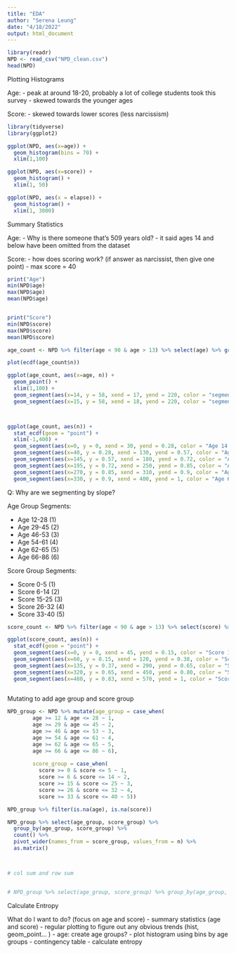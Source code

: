 ```yaml
---
title: "EDA"
author: "Serena Leung"
date: "4/18/2022"
output: html_document
---
```


```r
library(readr)
NPD <- read_csv("NPD_clean.csv")
head(NPD)
```
########## Plotting Histograms ################

Age: 
- peak at around 18-20, probably a lot of college students took this survey 
- skewed towards the younger ages 


Score: 
- skewed towards lower scores (less narcissism)

```r
library(tidyverse)
library(ggplot2)

ggplot(NPD, aes(x=age)) + 
  geom_histogram(bins = 70) + 
  xlim(1,100)

ggplot(NPD, aes(x=score)) + 
  geom_histogram() + 
  xlim(1, 50)

ggplot(NPD, aes(x = elapse)) + 
  geom_histogram() + 
  xlim(1, 3000)
```

########## Summary Statistics ############
Age:
- Why is there someone that's 509 years old? 
- it said ages 14 and below have been omitted from the dataset

Score:
- how does scoring work? (if answer as narcissist, then give one point)
- max score = 40

```r
print("Age")
min(NPD$age)
max(NPD$age)
mean(NPD$age)


print("Score")
min(NPD$score)
max(NPD$score)
mean(NPD$score)
```
```r
age_count <- NPD %>% filter(age < 90 & age > 13) %>% select(age) %>% group_by(age) %>% count()

plot(ecdf(age_count$n))

ggplot(age_count, aes(x=age, n)) + 
  geom_point() + 
  xlim(1,100) + 
  geom_segment(aes(x=14, y = 58, xend = 17, yend = 220, color = "segment")) + 
  geom_segment(aes(x=15, y = 58, xend = 18, yend = 220, color = "segment"))



ggplot(age_count, aes(n)) +
  stat_ecdf(geom = "point") + 
  xlim(-1,400) + 
  geom_segment(aes(x=0, y = 0, xend = 30, yend = 0.28, color = "Age 14 - 28"), size = 1.25) + 
  geom_segment(aes(x=40, y = 0.28, xend = 130, yend = 0.57, color = "Age 29 - 45"), size = 1.25) + 
  geom_segment(aes(x=145, y = 0.57, xend = 180, yend = 0.72, color = "Age 46 - 53"), size = 1.25) + 
  geom_segment(aes(x=195, y = 0.72, xend = 250, yend = 0.85, color = "Age 54 - 61"), size = 1.25) +
  geom_segment(aes(x=270, y = 0.85, xend = 310, yend = 0.9, color = "Age 62 - 65"), size = 1.25) + 
  geom_segment(aes(x=330, y = 0.9, xend = 400, yend = 1, color = "Age 66 - 72"), size = 1.25) 
```
Q: Why are we segmenting by slope?

Age Group Segments:  

* Age 12-28 (1)
* Age 29-45 (2)
* Age 46-53 (3)
* Age 54-61 (4)
* Age 62-65 (5)
* Age 66-86 (6)


Score Group Segments: 

* Score 0-5 (1)
* Score 6-14 (2)
* Score 15-25 (3)
* Score 26-32 (4)
* Score 33-40 (5)

```r
score_count <- NPD %>% filter(age < 90 & age > 13) %>% select(score) %>% group_by(score) %>% count()

ggplot(score_count, aes(n)) +
  stat_ecdf(geom = "point") + 
  geom_segment(aes(x=0, y = 0, xend = 45, yend = 0.15, color = "Score 1 - 5"), size = 1.25) + 
  geom_segment(aes(x=60, y = 0.15, xend = 120, yend = 0.38, color = "Score 6 - 14"), size = 1.25) + 
  geom_segment(aes(x=135, y = 0.37, xend = 290, yend = 0.65, color = "Score 15 - 25"), size = 1.25) + 
  geom_segment(aes(x=320, y = 0.65, xend = 450, yend = 0.80, color = "Score 26 - 32"), size = 1.25) +
  geom_segment(aes(x=480, y = 0.83, xend = 570, yend = 1, color = "Score 33 - 40"), size = 1.25) 
  
```

############# Mutating to add age group and score group  ###############

```r
NPD_group <- NPD %>% mutate(age_group = case_when(
        age >= 12 & age <= 28 ~ 1,
        age >= 29 & age <= 45 ~ 2,
        age >= 46 & age <= 53 ~ 3,
        age >= 54 & age <= 61 ~ 4,
        age >= 62 & age <= 65 ~ 5,
        age >= 66 & age <= 86 ~ 6), 
        
        score_group = case_when(
          score >= 0 & score <= 5 ~ 1,
          score >= 6 & score <= 14 ~ 2,
          score >= 15 & score <= 25 ~ 3,
          score >= 26 & score <= 32 ~ 4,
          score >= 33 & score <= 40 ~ 5))
```

```r
NPD_group %>% filter(is.na(age), is.na(score))
```



```r
NPD_group %>% select(age_group, score_group) %>% 
  group_by(age_group, score_group) %>% 
  count() %>%
  pivot_wider(names_from = score_group, values_from = n) %>%
  as.matrix()  



# col sum and row sum 


# NPD_group %>% select(age_group, score_group) %>% group_by(age_group, score_group)


```





######## Calculate Entropy ############



What do I want to do? (focus on age and score)
- summary statistics (age and score) 
- regular plotting to figure out any obvious trends (hist, geom_point... )
- age: create age groups?
- plot histogram using bins by age groups
- contingency table
- calculate entropy


